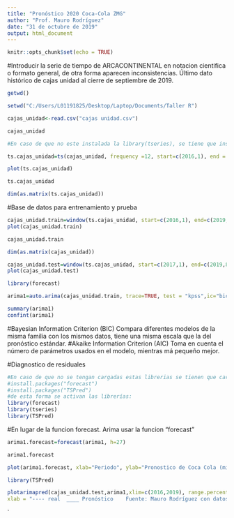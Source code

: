 ---
title: "Pronóstico 2020 Coca-Cola ZMG"
author: "Prof. Mauro Rodríguez"
date: "31 de octubre de 2019"
output: html_document
---

```{r setup, include=FALSE}
knitr::opts_chunk$set(echo = TRUE)
```

#Introducir la serie de tiempo de ARCACONTINENTAL en notacion cientifica o formato general, de otra forma aparecen inconsistencias. Último dato histórico de cajas unidad al cierre de septiembre de 2019.

```{r}
getwd()
```


```{r}

setwd("C:/Users/L01191825/Desktop/Laptop/Documents/Taller R")

cajas_unidad<-read.csv("cajas unidad.csv")

cajas_unidad
```


```{r}
#En caso de que no este instalada la library(tseries), se tiene que instalar en Packages.
```

```{r}
ts.cajas_unidad=ts(cajas_unidad, frequency =12, start=c(2016,1), end = c(2019,9))

```


```{r}

plot(ts.cajas_unidad)

```
```{r}
ts.cajas_unidad
```


```{r}
dim(as.matrix(ts.cajas_unidad))
```
#Base de datos para entrenamiento y prueba

```{r}
cajas_unidad.train=window(ts.cajas_unidad, start=c(2016,1), end=c(2019,9))
plot(cajas_unidad.train)

```

```{r}
cajas_unidad.train
```


```{r}
dim(as.matrix(cajas_unidad))
```

```{r}
cajas_unidad.test=window(ts.cajas_unidad, start=c(2017,1), end=c(2019,8))
plot(cajas_unidad.test)
```

```{r}
library(forecast)

arima1=auto.arima(cajas_unidad.train, trace=TRUE, test = "kpss",ic="bic" )
```

```{r}
summary(arima1)
confint(arima1)
```

#Bayesian Information Criterion (BIC) Compara diferentes modelos de la misma familia con los mismos datos, tiene una misma escala que la del pronóstico estándar.
#Akaike Information Criterion (AIC) Toma en cuenta el número de parámetros usados en el modelo, mientras má pequeño mejor.

#Diagnostico de residuales

```{r}
#En caso de que no se tengan cargadas estas librerias se tienen que cargar:
#install.packages("forecast")
#install.packages("TSPred")
#de esta forma se activan las librerías:
library(forecast)
library(tseries)
library(TSPred)
```

#En lugar de la funcion forecast. Arima usar la funcion "forecast"

```{r}
arima1.forecast=forecast(arima1, h=27)

arima1.forecast
```


```{r}
plot(arima1.forecast, xlab="Periodo", ylab="Pronostico de Coca Cola (miles de cajas unidad))")
```

```{r}
library(TSPred)
```


```{r}

plotarimapred(cajas_unidad.test,arima1,xlim=c(2016,2019), range.percent = 0.03, ylab = "Cajas unidad",
xlab = "---- real  ____ Pronóstico    Fuente: Mauro Rodríguez con datos de ARCACONTAL")

```

`

